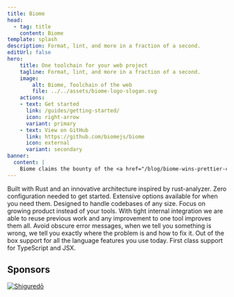 ```yaml
---
title: Biome
head:
  - tag: title
    content: Biome
template: splash
description: Format, lint, and more in a fraction of a second.
editUrl: false
hero:
    title: One toolchain for your web project
    tagline: Format, lint, and more in a fraction of a second.
    image:
        alt: Biome, Toolchain of the web
        file: ../../assets/biome-logo-slogan.svg
    actions:
    - text: Get started
      link: /guides/getting-started/
      icon: right-arrow
      variant: primary
    - text: View on GitHub
      link: https://github.com/biomejs/biome
      icon: external
      variant: secondary
banner:
  content: |
    Biome claims the bounty of the <a href="/blog/biome-wins-prettier-challenge">Prettier challenge</a>!
---
```




<CardGrid stagger>
    <Card title="Fast" icon="rocket">
        Built with Rust and an innovative architecture inspired by rust-analyzer.
    </Card>
    <Card title="Simple" icon="pencil">
        Zero configuration needed to get started. Extensive options available for when you need them.
    </Card>
    <Card title="Scalable" icon="random">
        Designed to handle codebases of any size. Focus on growing product instead of your tools.
    </Card>
    <Card title="Optimized" icon="setting">
        With tight internal integration we are able to reuse previous work and any improvement to one tool improves them all.
    </Card>
    <Card title="Actionable & Informative" icon="information">
        Avoid obscure error messages, when we tell you something is wrong, we tell you exactly where the problem is and how to fix it.
    </Card>
    <Card title="Batteries Included" icon="add-document">
        Out of the box support for all the language features you use today. First class support for TypeScript and JSX.
    </Card>
</CardGrid>


## Sponsors

<div class="sponsors">
    <a class="sponsors-row" href="https://shiguredo.jp/" rel="nofollow">
      <img title="Shiguredō" src="https://camo.githubusercontent.com/58b1dd652b0e2bfb67b97b59c2785bd5694dc0e9e8f6ce2a4182eacc35ed1fec/68747470733a2f2f73686967757265646f2e6a702f6f6666696369616c5f73686967757265646f5f6c6f676f2e737667" data-canonical-src="https://shiguredo.jp/official_shiguredo_logo.svg"  />
    </a>
</div>
